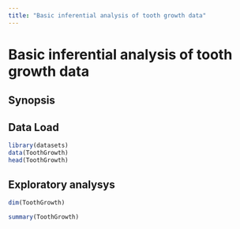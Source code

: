 ```yaml
---
title: "Basic inferential analysis of tooth growth data"
---
```


# Basic inferential analysis of tooth growth data

## Synopsis

## Data Load

```r
library(datasets)
data(ToothGrowth)
head(ToothGrowth)
```

## Exploratory analysys

```r
dim(ToothGrowth)
```

```r
summary(ToothGrowth)
```